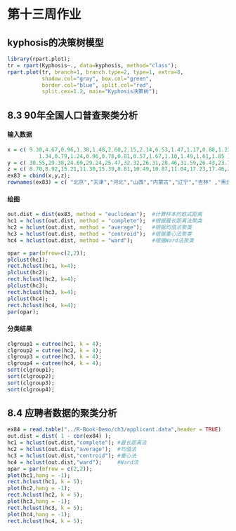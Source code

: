# 第十三周作业

## kyphosis的决策树模型

```r
library(rpart.plot);
tr = rpart(Kyphosis~., data=kyphosis, method="class");
rpart.plot(tr, branch=1, branch.type=2, type=1, extra=8,
           shadow.col="gray", box.col="green",
           border.col="blue", split.col="red",
           split.cex=1.2, main="Kyphosis决策树");
```

## 8.3 90年全国人口普查聚类分析

#### 输入数据

```r
x = c( 9.30,4.67,0.96,1.38,1.48,2.60,2.15,2.14,6.53,1.47,1.17,0.88,1.23,0.99,0.98,0.85,1.57,1.14,
          1.34,0.79,1.24,0.96,0.78,0.81,0.57,1.67,1.10,1.49,1.61,1.85 );
y = c( 30.55,29.38,24.69,29.24,25.47,32.32,26.31,28.46,31.59,26.43,23.74,19.97,16.87,18.84,        25.18,26.55,23.16,22.57,23.04,19.14,22.53,21.65,14.65,13.85,3.85,24.36,16.85,17.76,20.27,20.66 );
z = c( 8.70,8.92,15.21,11.30,15.39,8.81,10.49,10.87,11.04,17.23,17.46,24.43,15.63,16.22,16.87, 16.15,15.79,12.10,10.45,10.61,13.97,16.24,24.27,25.44,44.43,17.62,27.93,27.70,22.06,12.75 );
ex83 = cbind(x,y,z);
rownames(ex83) = c( "北京","天津","河北","山西","内蒙古","辽宁","吉林" ,"黑龙江","上海","江苏","浙江","安徽","福建","江西","山东","河南","湖北","湖南","广东","广西","海南","四川","贵州","云南","西藏", "陕西","甘肃","青海","宁夏","新疆");
```

#### 绘图

```r
out.dist = dist(ex83, method = "euclidean");  #计算样本的欧式距离
hc1 = hclust(out.dist, method = "complete");  #根据最长距离法聚类
hc2 = hclust(out.dist, method = "average");   #根据均值法聚类
hc3 = hclust(out.dist, method = "centroid");  #根据重心法聚类
hc4 = hclust(out.dist, method = "ward");      #根据Ward法聚类

opar = par(mfrow=c(2,2));
plclust(hc1);
rect.hclust(hc1, k=4);
plclust(hc2);
rect.hclust(hc2, k=4);
plclust(hc3);
rect.hclust(hc3, k=4);
plclust(hc4);
rect.hclust(hc4, k=4);
par(opar);
```

#### 分类结果

```r
clgroup1 = cutree(hc1, k = 4);
clgroup2 = cutree(hc2, k = 4);
clgroup3 = cutree(hc3, k = 4);
clgroup4 = cutree(hc4, k = 4);
sort(clgroup1);
sort(clgroup2);
sort(clgroup3);
sort(clgroup4);
```


## 8.4 应聘者数据的聚类分析

```r
ex84 = read.table("../R-Book-Demo/ch3/applicant.data",header = TRUE)
out.dist = dist( 1 - cor(ex84) );
hc1 = hclust(out.dist,"complete"); #最长距离法
hc2 = hclust(out.dist,"average");  #均值法
hc3 = hclust(out.dist,"centroid"); #重心法
hc4 = hclust(out.dist,"ward");     #Ward法
opar = par(mfrow = c(2,2));
plot(hc1,hang = -1);
rect.hclust(hc1, k = 5);
plot(hc2,hang = -1);
rect.hclust(hc2, k = 5);
plot(hc3,hang = -1);
rect.hclust(hc3, k = 5);
plot(hc4,hang = -1);
rect.hclust(hc4, k = 5);
```